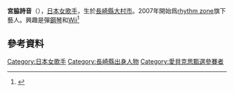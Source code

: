{{blpsources|time=2019-08-25}}
{{expand japanese|time=2019-08-25}}
{{Infobox Musician <!--Wikipedia:ウィキプロジェクト 音楽家を参照-->
| Name = 宮脇詩音
| Background = 女歌手
| Birth_name ={{lang|ja|宮脇詩音}}
| Alias =しおん
| Born = {{birth date and age|1990|2|28}}
| Died =
|birthplace = {{JPN}}[[長崎縣|長崎縣]][[大村市|大村市]]
| Instrument =[[钢琴|钢琴]]、[[键盘乐器|键盘乐器]]、[[舞蹈|舞蹈]]
| Genre = [[J-POP|J-POP]]
| Occupation = [[歌手|歌手]]
| Years_active = 2006年 - 
| Label = [[rhythm_zone|rhythm zone]] 
| Production = [[エイベックス・エンタテインメント|エイベックス・エンタテインメント]]
| Associated_acts = [[鈴木大輔_(音乐家)|鈴木大輔]]
| URL = http://www.shion.tv/
}}
{{japanese|japanese=宮脇 詩音|kana=みやわき しおん|romaji=Miyawaki Shion}}

'''宮脇詩音'''（{{bd|1990年|2月28日||}}），[[日本|日本]][[女歌手|女歌手]]，生於[[長崎縣|長崎縣]][[大村市|大村市]]。2007年開始爲[[rhythm_zone|rhythm zone]]旗下藝人。興趣是彈[[鋼琴|鋼琴]]和[[Wii|Wii]]<ref>{{cite web|title=宮脇詩音官方網站|url=http://www.shion.tv|accessdate=2010-08-05|archive-date=2008-07-05|archive-url=https://web.archive.org/web/20080705120956/http://shion.tv/|dead-url=no}}</ref>
==參考資料==
{{reflist}}

{{normdaten}}
{{DEFAULTSORT:Miyawaki Shion}}
[[Category:日本女歌手|Category:日本女歌手]]
[[Category:長崎縣出身人物|Category:長崎縣出身人物]]
[[Category:愛貝克思甄選參賽者|Category:愛貝克思甄選參賽者]]
{{japan-bio-stub}}